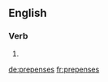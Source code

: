==English==

===Verb===
{{head|en|verb form}}

# {{en-third-person singular of|prepense}}

[[de:prepenses]]
[[fr:prepenses]]